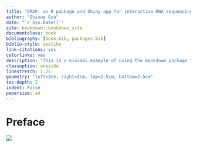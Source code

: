```yaml
--- 
title: "QRAP: an R package and Shiny app for interactive RNA sequencing data analysis"
author: "Shixue Gou"
date: "`r Sys.Date()`"
site: bookdown::bookdown_site
documentclass: book
bibliography: [book.bib, packages.bib]
biblio-style: apalike
link-citations: yes
colorlinks: yes
description: "This is a minimal example of using the bookdown package to write a book. The output format for this example is bookdown::gitbook."
classoption: oneside
linestretch: 1.25
geometry: "left=3cm, right=3cm, top=2.5cm, bottom=2.5cm"
toc-depth: 2
indent: False
papersize: a4
---
```


# Preface {-}
![](images/workflow.jpg)
